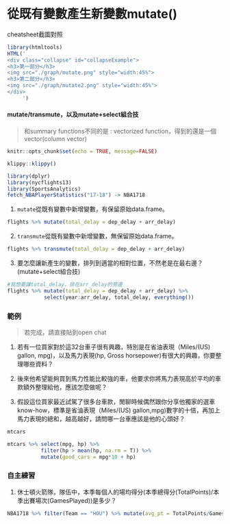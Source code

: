 # 從既有變數產生新變數mutate()

<div class="alert white">
cheatsheet截圖對照<a data-toggle="collapse" href="#collapseExample" role="button" aria-expanded="false" aria-controls="collapseExample"><i class="fa fa-image"></i></a>
</div>

```r
library(htmltools)
HTML('
<div class="collapse" id="collapseExample">
<h3>第一部分</h3>
<img src="./graph/mutate.png" style="width:45%">
<h3>第二部分</h3>
<img src="./graph/mutate2.png" style="width:45%">
</div>
     ')
```

#### mutate/transmute，以及mutate+select組合技{-}

> 和summary functions不同的是 : vectorized function，得到的還是一個vector(column vector)

```r
knitr::opts_chunk$set(echo = TRUE, message=FALSE)
```

```r
klippy::klippy()
```

```r
library(dplyr)
library(nycflights13)
library(SportsAnalytics)
fetch_NBAPlayerStatistics("17-18") -> NBA1718
```

1. `mutate`從既有變數中新增變數，有保留原始data.frame。
```r
flights %>% mutate(total_delay = dep_delay + arr_delay)
```

2. `transmute`從既有變數中新增變數，無保留原始data.frame。
```r
flights %>% transmute(total_delay = dep_delay + arr_delay)
```

3. 要怎麼讓新產生的變數，排列到適當的相對位置，不然老是在最右邊？(mutate+select組合技)
```r
#我想要讓total_delay，排在arr_delay的旁邊
flights %>% mutate(total_delay = dep_delay + arr_delay) %>% 
            select(year:arr_delay, total_delay, everything())
```

### 範例{-}

> 若完成，請直接貼到open chat

1. 若有一位買家對於這32台車子很有興趣，特別是在省油表現（Miles/(US) gallon, mpg)，以及馬力表現(hp, Gross horsepower)有很大的興趣，你要整理哪些資料？

2. 後來他希望能夠買到馬力性能比較強的車，他要求你將馬力表現高於平均的車款額外整理給他，應該怎麼做呢？

3. 假設這位買家最近試駕了很多台車款，閒聊時候偶然跟你分享他獨家的選車know-how，標準是省油表現（Miles/(US) gallon,mpg)數字的十倍，再加上馬力表現的總和，越高越好，請問哪一台車應該是他的心頭好？

```r
mtcars
```

```r
mtcars %>% select(mpg, hp) %>% 
           filter(hp > mean(hp, na.rm = T)) %>% 
           mutate(good_cars = mpg*10 + hp)
```

### 自主練習{-}

1. 休士頓火箭隊，隊伍中，本季每個人的場均得分(本季總得分(TotalPoints)/本季出賽場次(GamesPlayed))是多少？

```r
NBA1718 %>% filter(Team == "HOU") %>% mutate(avg_pt = TotalPoints/GamesPlayed) %>% select(League:Position, avg_pt, everything())
```



